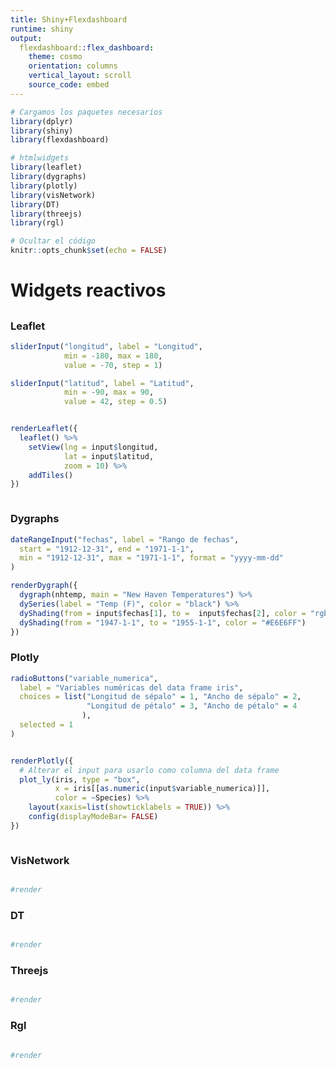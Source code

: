 ```yaml
---
title: Shiny+Flexdashboard
runtime: shiny
output:
  flexdashboard::flex_dashboard:
    theme: cosmo
    orientation: columns
    vertical_layout: scroll
    source_code: embed
---
```


```r
# Cargamos los paquetes necesarios
library(dplyr)
library(shiny)
library(flexdashboard)

# htmlwidgets
library(leaflet)
library(dygraphs)
library(plotly)
library(visNetwork)
library(DT)
library(threejs)
library(rgl)

# Ocultar el código
knitr::opts_chunk$set(echo = FALSE)
```

# Widgets reactivos

## {.tabset}

### Leaflet

```r
sliderInput("longitud", label = "Longitud",
            min = -180, max = 180,
            value = -70, step = 1)

sliderInput("latitud", label = "Latitud",
            min = -90, max = 90,
            value = 42, step = 0.5)
```

<div style="overflow-y: auto;">
```r
renderLeaflet({
  leaflet() %>%
    setView(lng = input$longitud, 
            lat = input$latitud, 
            zoom = 10) %>%
    addTiles()
})
```
</div>

### Dygraphs

```r
dateRangeInput("fechas", label = "Rango de fechas", 
  start = "1912-12-31", end = "1971-1-1",
  min = "1912-12-31", max = "1971-1-1", format = "yyyy-mm-dd"
)
```

```r
renderDygraph({
  dygraph(nhtemp, main = "New Haven Temperatures") %>% 
  dySeries(label = "Temp (F)", color = "black") %>%
  dyShading(from = input$fechas[1], to =  input$fechas[2], color = "rgba(255,0,0,0.25)") %>%
  dyShading(from = "1947-1-1", to = "1955-1-1", color = "#E6E6FF")
})
```

### Plotly

```r
radioButtons("variable_numerica",
  label = "Variables numéricas del data frame iris",
  choices = list("Longitud de sépalo" = 1, "Ancho de sépalo" = 2,
                 "Longitud de pétalo" = 3, "Ancho de pétalo" = 4
                ),
  selected = 1
)
```

<div style="overflow-y: auto;">
```r
renderPlotly({
  # Alterar el input para usarlo como columna del data frame
  plot_ly(iris, type = "box",
          x = iris[[as.numeric(input$variable_numerica)]],
          color = ~Species) %>% 
    layout(xaxis=list(showticklabels = TRUE)) %>%
    config(displayModeBar= FALSE) 
})
```
</div>

### VisNetwork

```r

```

```r
#render
```

### DT

```r

```

```r
#render
```

### Threejs

```r

```

```r
#render
```

### Rgl

```r

```

```r
#render
```



